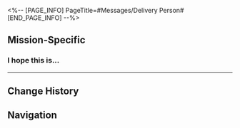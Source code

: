 <%-- [PAGE_INFO]
PageTitle=#Messages/Delivery Person#
[END_PAGE_INFO] --%>
{{Messages Infobox
|id        = 151
|image     = NPC Delivery Person Icon.png
|type      = NPC
|sender    = Delivery Person
|signature = 
|faction   = Penacony
}}

==Mission-Specific==
===I hope this is...===
{{Messages
|start_condition = 
|text =
:'''Delivery Person:''' I hope this is the right number.
:'''Delivery Person:''' Hello, are you (Trailblazer)?
:{Choice} Yes, that's me.
::'''(Trailblazer):''' Yes, that's me. Did you need something?
:{Choice} ...Who am I speaking to?
::'''(Trailblazer):''' Uh, it's the right number. I'm (Trailblazer). Who am I speaking to?
:'''Delivery Person:''' Hello. This is your delivery person. You have a package that's been delivered to (The Radiant Feldspar/The Trailblaze's Stern/The Tatalov/The Soaring Clock Hand) logistics hub
:{Choice} Haven't ordered anything online
::'''(Trailblazer):''' What package?
::'''(Trailblazer):''' That's strange. I haven't ordered anything online recently.
::'''(Trailblazer):''' Do you know what's inside?
::'''Delivery Person:''' The package is sealed. To protect your privacy, I'm not able to check the contents
::'''Delivery Person:''' You should open it up yourself
:{Choice} Who's the sender?
::'''(Trailblazer):''' Who could be sending me a gift?
::'''(Trailblazer):''' What is the name of the sender?
::'''Delivery Person:''' Hold on, let me have a look
::'''Delivery Person:''' It says the sender is a "Mr. Aventurine"
:'''Delivery Person:''' The first mate volunteered to take it to the Captain's Quarters for you
:'''Delivery Person:''' Thanks for coming over, please sign for your delivery
:'''Delivery Person:''' Before you sign, please check that the package is not damaged. If anything is missing, or if there are problems with product quality, please contact me at any time. If there are no other issues, please give me a five-star rating. Thank you very much!
}}
----

==Change History==
{{Change History|2.3}}

==Navigation==
{{Messages Navbox}}